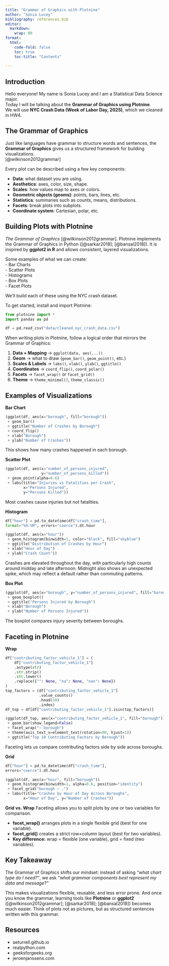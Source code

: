 ```yaml
---
title: "Grammar of Graphics with Plotnine"
author: "Sonia Lucey"
bibliography: references.bib
editor:
  markdown:
    wrap: 80
format:
  html:
    code-fold: false
    toc: true
    toc-title: "Contents"
    
---
```


## Introduction
Hello everyone! My name is Sonia Lucey and I am a Statistical Data Science major.  
Today I will be talking about the **Grammar of Graphics using Plotnine**.  
We will use **NYC Crash Data (Week of Labor Day, 2025)**, which we cleaned in HW4.  

## The Grammar of Graphics
Just like languages have grammar to structure words and sentences, the **Grammar
 of Graphics** gives us a structured framework for building visualizations.  
 [@wilkinson2012grammar]

Every plot can be described using a few key components:

- **Data**: what dataset you are using.  
- **Aesthetics**: axes, color, size, shape.  
- **Scales**: how values map to axes or colors.  
- **Geometric objects (geoms)**: points, bars, lines, etc.  
- **Statistics**: summaries such as counts, means, distributions.  
- **Facets**: break plots into subplots.  
- **Coordinate system**: Cartesian, polar, etc.  

## Building Plots with Plotnine
*The Grammar of Graphics* [@wilkinson2012grammar].  Plotnine implements the 
Grammar of Graphics in Python ([@sarkar2018]; [@bansal2018]). It is inspired by 
**ggplot2 in R** and allows consistent, layered visualizations.

Some examples of what we can create:  
- Bar Charts  
- Scatter Plots  
- Histograms  
- Box Plots  
- Facet Plots  

We’ll build each of these using the NYC crash dataset.  

To get started, install and import Plotnine:  

```python
from plotnine import *
import pandas as pd

df = pd.read_csv("data/cleaned_nyc_crash_data.csv")
```

When writing plots in Plotnine, follow a logical order that mirrors the Grammar 
of Graphics:  

1. **Data + Mapping** → `ggplot(data, aes(...))`  
2. **Geom** → what to draw (`geom_bar()`, `geom_point()`, etc.)  
3. **Scales & Labels** → `labs()`, `xlab()`, `ylab()`, `ggtitle()`  
4. **Coordinates** → `coord_flip()`, `coord_polar()`  
5. **Facets** → `facet_wrap()` or `facet_grid()`  
6. **Theme** → `theme_minimal()`, `theme_classic()`

## Examples of Visualizations
**Bar Chart**
```python
(ggplot(df, aes(x="borough", fill="borough"))
 + geom_bar()
 + ggtitle("Number of Crashes by Borough")
 + coord_flip()
 + xlab("Borough")
 + ylab("Number of Crashes"))
```

This shows how many crashes happened in each borough.  

**Scatter Plot**
```python
(ggplot(df, aes(x="number_of_persons_injured", 
                y="number_of_persons_killed"))
 + geom_point(alpha=0.6)
 + labs(title="Injuries vs Fatalities per Crash",
        x="Persons Injured",
        y="Persons Killed"))
```

Most crashes cause injuries but not fatalities.  

**Histogram**
```python
df["hour"] = pd.to_datetime(df["crash_time"], 
format="%H:%M", errors="coerce").dt.hour

(ggplot(df, aes(x="hour"))
 + geom_histogram(binwidth=1, color="black", fill="skyblue")
 + ggtitle("Distribution of Crashes by Hour")
 + xlab("Hour of Day")
 + ylab("Crash Count"))
```

Crashes are elevated throughout the day, with particularly high counts around 
midday and late afternoon. Midnight also shows an unexpected spike, which may 
reflect a default rather than commuting patterns. 


**Box Plot**
```python
(ggplot(df, aes(x="borough", y="number_of_persons_injured", fill="borough"))
 + geom_boxplot()
 + ggtitle("Persons Injured by Borough")
 + xlab("Borough")
 + ylab("Number of Persons Injured"))
```

The boxplot compares injury severity between boroughs.  

## Faceting in Plotnine
**Wrap**
```python
df["contributing_factor_vehicle_1"] = (
    df["contributing_factor_vehicle_1"]
    .astype(str)
    .str.strip()
    .str.lower()
    .replace({"": None, "na": None, "nan": None})
)
top_factors = (df["contributing_factor_vehicle_1"]
               .value_counts()
               .head(10)
               .index)
df_top = df[df["contributing_factor_vehicle_1"].isin(top_factors)]

(ggplot(df_top, aes(x="contributing_factor_vehicle_1", fill="borough"))
 + geom_bar(show_legend=False)
 + facet_wrap("~ borough")
 + theme(axis_text_x=element_text(rotation=90, hjust=1))
 + ggtitle("Top 10 Contributing Factors by Borough"))
```

Faceting lets us compare contributing factors side by side across boroughs.  

**Grid**
```python
df["hour"] = pd.to_datetime(df["crash_time"], 
errors="coerce").dt.hour

(ggplot(df, aes(x="hour", fill="borough"))
 + geom_histogram(binwidth=1, alpha=0.6, position="identity")
 + facet_grid("borough ~ .")
 + labs(title="Crashes by Hour of Day Across Boroughs",
        x="Hour of Day", y="Number of Crashes"))
```

**Grid vs. Wrap**
Faceting allows you to split plots by one or two variables for comparison.

- **facet_wrap()** arranges plots in a single flexible grid (best for one variable).
- **facet_grid()** creates a strict row×column layout (best for two variables).
- **Key difference:** wrap = flexible (one variable), grid = fixed (two variables).

## Key Takeaway

The Grammar of Graphics shifts our mindset: instead of asking *“what chart type
 do I need?”*, we ask *“what grammar components best represent my data and message?”*  

This makes visualizations flexible, reusable, and less error prone. And once you
 know the grammar, learning tools like **Plotnine** or **ggplot2** 
 ([@wilkinson2012grammar]; [@sarkar2018]; [@bansal2018]) becomes much easier. 
 Think of plots not as pictures, but as structured sentences written with this grammar.  


## Resources
-  aeturrell.github.io
- realpython.com
- geeksforgeeks.org
- jeroenjanssens.com

